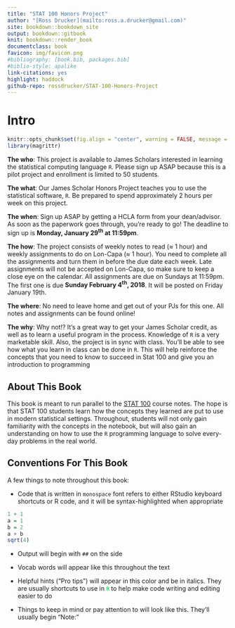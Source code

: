 ```yaml
---
title: "STAT 100 Honors Project"
author: "[Ross Drucker](mailto:ross.a.drucker@gmail.com)"
site: bookdown::bookdown_site
output: bookdown::gitbook
knit: bookdown::render_book
documentclass: book
favicon: img/favicon.png
#bibliography: [book.bib, packages.bib]
#biblio-style: apalike
link-citations: yes
highlight: haddock
github-repo: rossdrucker/STAT-100-Honors-Project
---
```

# Intro {-}

```r
knitr::opts_chunk$set(fig.align = "center", warning = FALSE, message = FALSE, fig.height = 7, fig.width = 12, cache = TRUE)
library(magrittr)
```


**The who**: This project is available to James Scholars interested in learning the statistical computing language `R`. Please sign up ASAP because this is a pilot project and enrollment is limited to 50 students.

**The what**: Our James Scholar Honors Project teaches you to use the statistical software, `R`. Be prepared to spend approximately 2 hours per week on this project.

**The when**: Sign up ASAP by getting a HCLA form from your dean/advisor. As soon as the paperwork goes through, you're ready to go! The deadline to sign up is **Monday, January 29^th^ at 11:59pm**.

**The how**: The project consists of weekly notes to read ($\approx$ 1 hour) and weekly assignments to do on Lon-Capa ($\approx$ 1 hour). You need to complete all the assignments and turn them in before the due date each week. Late assignments will not be accepted on Lon-Capa, so make sure to keep a close eye on the calendar. All assignments are due on Sundays at 11:59pm. The first one is due **Sunday February 4^th^, 2018**. It will be posted on Friday January 19th.

**The where**: No need to leave home and get out of your PJs for this one. All notes and assignments can be found online!

**The why**: Why not!? It's a great way to get your James Scholar credit, as well as to learn a useful program in the process. Knowledge of `R` is a very marketable skill. Also, the project is in sync with class. You'll be able to see how what you learn in class can be done in `R`. This will help reinforce the concepts that you need to know to succeed in Stat 100 and give you an introduction to programming

## About This Book {-}

This book is meant to run parallel to the [STAT 100](http://courses.las.illinois.edu/stat/stat100/) course notes. The hope is that STAT 100 students learn how the concepts they learned are put to use in modern statistical settings. Throughout, students will not only gain familiarity with the concepts in the notebook, but will also gain an understanding on how to use the `R` programming language to solve every-day problems in the real world.

## Conventions For This Book {-}

A few things to note throughout this book:

- Code that is written in `monospace` font refers to either RStudio keyboard shortcuts or R code, and it will be syntax-highlighted when appropriate

```r
1 + 1
a = 1
b = 2
a + b
sqrt(4)
```

- Output will begin with `##` on the side

- Vocab words will appear like <span class = 'vocab'>this</span> throughout the text

- <span class = 'tip'>Helpful hints ("Pro tips") will appear in this color and be in italics. They are usually shortcuts to use in</span> <span style = 'color: #00ce45'>`R`</span> <span class = 'tip'>to help make code writing and editing easier to do</span>

- <span class = 'note'>Things to keep in mind or pay attention to will look like this. They'll usually begin "Note:"</span>
